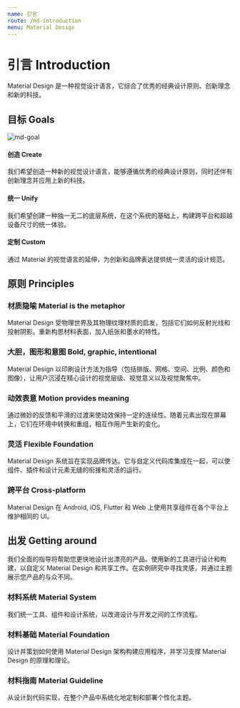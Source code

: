 ```yaml
---
name: 引言
route: /md-introduction
menu: Material Design
---
```



# 引言 Introduction

Material Design 是一种视觉设计语言，它综合了优秀的经典设计原则、创新理念和新的科技。

## 目标 Goals

![md-goal](images/intro-illo-intro.png)

<Row gutter={48}>
  <Col xs={24} md={8}>
    <h4>创造 Create</h4>
    <p>我们希望创造一种新的视觉设计语言，能够遵循优秀的经典设计原则，同时还伴有创新理念并应用上新的科技。</p>
  </Col>
  <Col xs={24} md={8}>
    <h4>统一 Unify</h4>
    <p>我们希望创建一种独一无二的底层系统，在这个系统的基础上，构建跨平台和超越设备尺寸的统一体验。</p>
  </Col>
  <Col xs={24} md={8}>
    <h4>定制 Custom</h4>
    <p>通过 Material 的视觉语言的延伸，为创新和品牌表达提供统一灵活的设计规范。</p>
  </Col>
</Row>

## 原则 Principles


<ImageWithTitle img={mdPrincipleMetaphor}>
  <h3>材质隐喻 Material is the metaphor</h3>
  <p>Material Design 受物理世界及其物理纹理材质的启发，包括它们如何反射光线和投射阴影。重新构思材料表面，加入纸张和墨水的特性。</p>
</ImageWithTitle>


<Row gutter={48}>
  <Col xs={24} sm={12}>
    <ImageWithTitle img={mdPrincipleBold}>
      <h3>大胆，图形和意图 Bold, graphic, intentional</h3>
      <p>Material Design 以印刷设计方法为指导（包括排版、网格、空间、比例、颜色和图像），让用户沉浸在精心设计的视觉层级、视觉意义以及视觉聚焦中。</p>
    </ImageWithTitle>
  </Col>
  <Col xs={24} sm={12}>
    <ImageWithTitle img={mdPrincipleMotion}>
      <h3>动效表意 Motion provides meaning</h3>
      <p>通过微妙的反馈和平滑的过渡来使动效保持一定的连续性。随着元素出现在屏幕上，它们在环境中转换和重组，相互作用产生新的变化。</p>
    </ImageWithTitle>
  </Col>
  <Col xs={24} sm={12}>
    <ImageWithTitle img={mdPrincipleFlexible}>
      <h3>灵活 Flexible Foundation</h3>
      <p>Material Design 系统旨在实现品牌传达。它与自定义代码库集成在一起，可以使组件、插件和设计元素无缝的衔接和灵活的运行。</p>
    </ImageWithTitle>
  </Col>
  <Col xs={24} sm={12}>
    <ImageWithTitle img={mdPrincipleCrossPlatform}>
      <h3>跨平台 Cross-platform</h3>
      <p>Material Design 在 Android, iOS, Flutter 和 Web 上使用共享组件在各个平台上维护相同的 UI。</p>
    </ImageWithTitle>
  </Col>
</Row>

## 出发 Getting around

我们全面的指导将帮助您更快地设计出漂亮的产品。使用新的工具进行设计和构建，以自定义 Material Design 和共享工作。在实例研究中寻找灵感，并通过主题展示您产品的与众不同。


<Row gutter={48}>
  <Col xs={24} sm={12} md={8}>
    <ImageWithTitle img={introSystem}>
      <h3>材料系统 Material System</h3>
      <p>
        我们统一工具、组件和设计系统，以改进设计与开发之间的工作流程。
      </p>
    </ImageWithTitle>
  </Col>
  <Col xs={24} sm={12} md={8}>
    <ImageWithTitle img={introFoundation}>
      <h3>材料基础 Material Foundation</h3>
      <p>
        设计并策划如何使用 Material Design 架构构建应用程序，并学习支撑 Material Design 的原理和理论。
      </p>
    </ImageWithTitle>
  </Col>
  <Col xs={24} sm={12} md={8}>
    <ImageWithTitle img={introSystem}>
      <h3>材料指南 Material Guideline</h3>
      <p>
        从设计到代码实现，在整个产品中系统化地定制和部署个性化主题。
      </p>
    </ImageWithTitle>
  </Col>
</Row>
